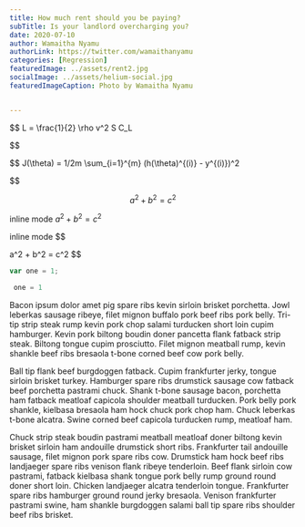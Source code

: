 ```yaml
---
title: How much rent should you be paying?
subTitle: Is your landlord overcharging you?
date: 2020-07-10
author: Wamaitha Nyamu
authorLink: https://twitter.com/wamaithanyamu
categories: [Regression]
featuredImage: ../assets/rent2.jpg
socialImage: ../assets/helium-social.jpg
featuredImageCaption: Photo by Wamaitha Nyamu


---
```





<SEO title="Simple linear regression for housing" description="Custom SEO page description" />

$$
L = \frac{1}{2} \rho v^2 S C_L


$$

$$
J(\theta) = 1/2m \sum_{i=1}^{m} (h(\theta)^{(i)} - y^{(i)})^2



$$


$$
a^2 + b^2 = c^2
$$

inline mode
$a^2 + b^2 = c^2$


inline mode
$$

a^2 + b^2 = c^2
$$
```js
var one = 1;


```
```py
 one = 1

```

Bacon ipsum dolor amet pig spare ribs kevin sirloin brisket porchetta. Jowl leberkas sausage ribeye, filet mignon buffalo pork beef ribs pork belly. Tri-tip strip steak rump kevin pork chop salami turducken short loin cupim hamburger. Kevin pork biltong boudin doner pancetta flank fatback strip steak. Biltong tongue cupim prosciutto. Filet mignon meatball rump, kevin shankle beef ribs bresaola t-bone corned beef cow pork belly.

Ball tip flank beef burgdoggen fatback. Cupim frankfurter jerky, tongue sirloin brisket turkey. Hamburger spare ribs drumstick sausage cow fatback beef porchetta pastrami chuck. Shank t-bone sausage bacon, porchetta ham fatback meatloaf capicola shoulder meatball turducken. Pork belly pork shankle, kielbasa bresaola ham hock chuck pork chop ham. Chuck leberkas t-bone alcatra. Swine corned beef capicola turducken rump, meatloaf ham.

Chuck strip steak boudin pastrami meatball meatloaf doner biltong kevin brisket sirloin ham andouille drumstick short ribs. Frankfurter tail andouille sausage, filet mignon pork spare ribs cow. Drumstick ham hock beef ribs landjaeger spare ribs venison flank ribeye tenderloin. Beef flank sirloin cow pastrami, fatback kielbasa shank tongue pork belly rump ground round doner short loin. Chicken landjaeger alcatra tenderloin tongue. Frankfurter spare ribs hamburger ground round jerky bresaola. Venison frankfurter pastrami swine, ham shankle burgdoggen salami ball tip spare ribs shoulder beef ribs brisket.
